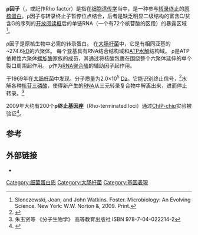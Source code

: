 {{Lowercase}}
{{NoteTA
|G1 = Lifesciences
}}
{{Infobox nonhuman protein
|image=PDB 1pv4 EBI.jpg|caption=ρ因子的六聚體結構
|UniProt=P0AG30|Symbol=rho
|Name=轉錄終止因子ρ
|Organism=[[大腸桿菌|大腸桿菌]]
}}
'''ρ因子'''（{{lang|en|ρ factor}}，或記作Rho factor）是指在[[细胞遗传学|细胞遗传学]]当中，是一种参与[[转录|转录]][[终止子|终止]]的[[原核|原核]][[蛋白|蛋白]]。ρ因子与转录终止子暂停位点结合，后者是缺乏明显二级结构的富含C/贫含G的序列的[[开放阅读框|开放阅读框]]后的单链RNA（一个有72个核苷酸的区段）的暴露区域<ref name="foster">Slonczewski, Joan, and John Watkins. Foster. Microbiology: An Evolving Science. New York: W.W. Norton &, 2009. Print.</ref>。

ρ因子是原核生物中必需的转录蛋白。 在[[大肠杆菌|大肠杆菌]]中，它是有相同亚基的~274.6[[原子质量单位|kD]]的六聚体。 每个亚基具有RNA结合结构域和[[三磷酸腺苷|ATP]][[水解|水解]]结构域。 ρ是ATP依赖性六聚体[[螺旋酶|螺旋酶]]家族的成员，其通过将核酸包裹在围绕整个六聚体延伸的单个裂口周围起作用。 ρ作为[[RNA聚合酶|RNA聚合酶]]的辅助因子起作用。

于1969年在[[大肠杆菌|大肠杆菌]]中发现。分子质量为2.0×10<sup>5</sup> [[原子质量单位|Da]]。它能识别终止信号，<ref>{{Cite web |url=http://www.chemyq.com/xz/xz5/42810axlhm.htm |title=存档副本 |accessdate=2010-08-01 |archive-date=2009-08-20 |archive-url=https://web.archive.org/web/20090820063734/http://www.chemyq.com/xz/xz5/42810axlhm.htm |dead-url=no }}</ref>水解各种[[核苷三磷酸|核苷三磷酸]]，使得新产生的[[RNA|RNA]]从三元转录复合物中解离出来，进而停止转录。<ref>朱玉贤等 《分子生物学》 高等教育出版社 ISBN 978-7-04-022214-2</ref>

2009年大约有200个'''ρ终止基因座'''（Rho-terminated loci）通过[[ChIP-chip|ChIP-chip]]实验被验证<ref>{{Cite web |url=http://www.ncbi.nlm.nih.gov/pubmed/19706412 |title=存档副本 |access-date=2010-08-29 |archive-date=2015-07-15 |archive-url=https://web.archive.org/web/20150715072103/http://www.ncbi.nlm.nih.gov/pubmed/19706412 |dead-url=no }}</ref>。

==参考==
<references/>

==外部链接==
* {{MeshName|Rho+Factor}}

{{Transcription factors|g0}}
{{转录}}

[[Category:细菌蛋白质|Category:细菌蛋白质]]
[[Category:大肠杆菌|Category:大肠杆菌]]
[[Category:基因表現|Category:基因表現]]